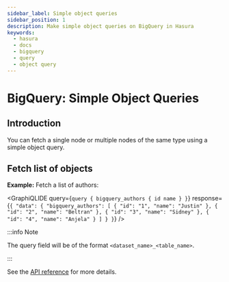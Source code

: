 ```yaml
---
sidebar_label: Simple object queries
sidebar_position: 1
description: Make simple object queries on BigQuery in Hasura
keywords:
  - hasura
  - docs
  - bigquery
  - query
  - object query
---
```



# BigQuery: Simple Object Queries

## Introduction

You can fetch a single node or multiple nodes of the same type using a simple object query.

## Fetch list of objects

**Example:** Fetch a list of authors:

<GraphiQLIDE
  query={`query {
  bigquery_authors {
    id
    name
  }
}`}
  response={`{
  "data": {
    "bigquery_authors": [
      {
        "id": "1",
        "name": "Justin"
      },
      {
        "id": "2",
        "name": "Beltran"
      },
      {
        "id": "3",
        "name": "Sidney"
      },
      {
        "id": "4",
        "name": "Anjela"
      }
    ]
  }
}`}
/>

:::info Note

The query field will be of the format `<dataset_name>_<table_name>`.

:::

See the [API reference](/api-reference/graphql-api/query.mdx#simpleobject) for more details.
